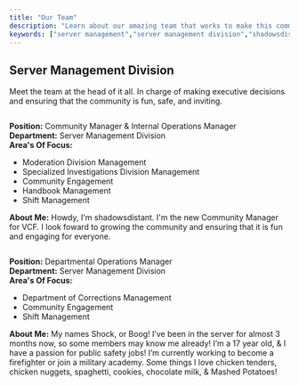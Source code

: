 ```yaml
---
title: "Our Team"
description: "Learn about our amazing team that works to make this community amazing!"
keywords: ["server management","server management division","shadowsdistant","shockandawe","community manager","internal operations manager","deperatmental operations manager"]
---
```


## Server Management Division

Meet the team at the head of it all. In charge of making executive decisions and ensuring that the community is fun, safe, and inviting.

<Card title="shadowsdistant" href="https://www.roblox.com/users/453056179/profile" cta="View Roblox Profile">
  <img
    src="/images/shadowsdistant.png"
    alt=""
    title="shadowsdistant"
    style={{ width:"23%" }}
  />

  **Position:** Community Manager & Internal Operations Manager\
  **Department:** Server Management Division\
  **Area's Of Focus:**

  - Moderation Division Management
  - Specialized Investigations Division Management
  - Community Engagement
  - Handbook Management
  - Shift Management

  **About Me:** Howdy, I'm shadowsdistant. I'm the new Community Manager for VCF. I look foward to growing the community and ensuring that it is fun and engaging for everyone.
</Card>

<Card title="ShockAnd_Awe" href="https://www.roblox.com/users/1797757772/profile" cta="View Roblox Profile">
  <img
    src="/images/shockandawe.png"
    alt=""
    title="Shockandawe Pn"
    style={{ width:"25%" }}
  />

  **Position:** Departmental Operations Manager\
  **Department:** Server Management Division\
  **Area's Of Focus:**

  - Department of Corrections Management
  - Community Engagement
  - Shift Management

  **About Me:** My names Shock, or Boog! I’ve been in the server for almost 3 months now, so some members may know me already! I’m a 17 year old, & I have a passion for public safety jobs! I’m currently working to become a firefighter or join a military academy. Some things I love chicken tenders, chicken nuggets, spaghetti, cookies, chocolate milk, & Mashed Potatoes!
</Card>

## 